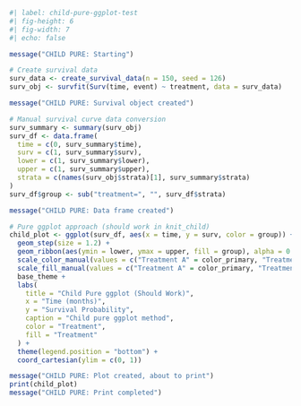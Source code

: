 ```r
#| label: child-pure-ggplot-test
#| fig-height: 6
#| fig-width: 7
#| echo: false

message("CHILD PURE: Starting")

# Create survival data
surv_data <- create_survival_data(n = 150, seed = 126)
surv_obj <- survfit(Surv(time, event) ~ treatment, data = surv_data)

message("CHILD PURE: Survival object created")

# Manual survival curve data conversion
surv_summary <- summary(surv_obj)
surv_df <- data.frame(
  time = c(0, surv_summary$time),
  surv = c(1, surv_summary$surv),
  lower = c(1, surv_summary$lower),
  upper = c(1, surv_summary$upper),
  strata = c(names(surv_obj$strata)[1], surv_summary$strata)
)
surv_df$group <- sub("treatment=", "", surv_df$strata)

message("CHILD PURE: Data frame created")

# Pure ggplot approach (should work in knit_child)
child_plot <- ggplot(surv_df, aes(x = time, y = surv, color = group)) +
  geom_step(size = 1.2) +
  geom_ribbon(aes(ymin = lower, ymax = upper, fill = group), alpha = 0.2, color = NA) +
  scale_color_manual(values = c("Treatment A" = color_primary, "Treatment B" = color_secondary)) +
  scale_fill_manual(values = c("Treatment A" = color_primary, "Treatment B" = color_secondary)) +
  base_theme +
  labs(
    title = "Child Pure ggplot (Should Work)",
    x = "Time (months)",
    y = "Survival Probability",
    caption = "Child pure ggplot method",
    color = "Treatment",
    fill = "Treatment"
  ) +
  theme(legend.position = "bottom") +
  coord_cartesian(ylim = c(0, 1))

message("CHILD PURE: Plot created, about to print")
print(child_plot)
message("CHILD PURE: Print completed")
```